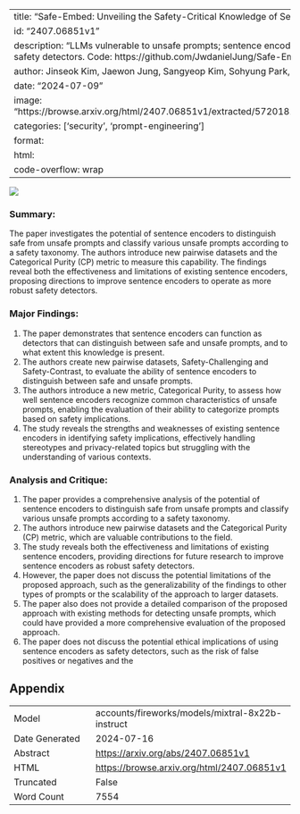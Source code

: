 
---
title: "Safe-Embed: Unveiling the Safety-Critical Knowledge of Sentence Encoders"
id: "2407.06851v1"
description: "LLMs vulnerable to unsafe prompts; sentence encoders proposed as robust safety detectors. Code: https://github.com/JwdanielJung/Safe-Embed."
author: Jinseok Kim, Jaewon Jung, Sangyeop Kim, Sohyung Park, Sungzoon Cho
date: "2024-07-09"
image: "https://browse.arxiv.org/html/2407.06851v1/extracted/5720181/figure/concept_figure.png"
categories: ['security', 'prompt-engineering']
format:
  html:
    code-overflow: wrap
---

![](https://browse.arxiv.org/html/2407.06851v1/extracted/5720181/figure/concept_figure.png)

### Summary:

The paper investigates the potential of sentence encoders to distinguish safe from unsafe prompts and classify various unsafe prompts according to a safety taxonomy. The authors introduce new pairwise datasets and the Categorical Purity (CP) metric to measure this capability. The findings reveal both the effectiveness and limitations of existing sentence encoders, proposing directions to improve sentence encoders to operate as more robust safety detectors.

### Major Findings:

1. The paper demonstrates that sentence encoders can function as detectors that can distinguish between safe and unsafe prompts, and to what extent this knowledge is present.
2. The authors create new pairwise datasets, Safety-Challenging and Safety-Contrast, to evaluate the ability of sentence encoders to distinguish between safe and unsafe prompts.
3. The authors introduce a new metric, Categorical Purity, to assess how well sentence encoders recognize common characteristics of unsafe prompts, enabling the evaluation of their ability to categorize prompts based on safety implications.
4. The study reveals the strengths and weaknesses of existing sentence encoders in identifying safety implications, effectively handling stereotypes and privacy-related topics but struggling with the understanding of various contexts.

### Analysis and Critique:

1. The paper provides a comprehensive analysis of the potential of sentence encoders to distinguish safe from unsafe prompts and classify various unsafe prompts according to a safety taxonomy.
2. The authors introduce new pairwise datasets and the Categorical Purity (CP) metric, which are valuable contributions to the field.
3. The study reveals both the effectiveness and limitations of existing sentence encoders, providing directions for future research to improve sentence encoders as robust safety detectors.
4. However, the paper does not discuss the potential limitations of the proposed approach, such as the generalizability of the findings to other types of prompts or the scalability of the approach to larger datasets.
5. The paper also does not provide a detailed comparison of the proposed approach with existing methods for detecting unsafe prompts, which could have provided a more comprehensive evaluation of the proposed approach.
6. The paper does not discuss the potential ethical implications of using sentence encoders as safety detectors, such as the risk of false positives or negatives and the

## Appendix

|          |          |
|----------|----------|
| Model     | accounts/fireworks/models/mixtral-8x22b-instruct       |
| Date Generated     | 2024-07-16       |
| Abstract | [https://arxiv.org/abs/2407.06851v1](https://arxiv.org/abs/2407.06851v1)        |
| HTML     | [https://browse.arxiv.org/html/2407.06851v1](https://browse.arxiv.org/html/2407.06851v1)       |
| Truncated       | False       |
| Word Count       | 7554       |